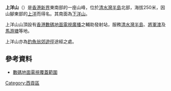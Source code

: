 {{Infobox Mountain
| 名稱 = 上洋山
| 照片 = 
| 照片說明 = 
| 海拔 = {{Convert|250|m|ft|0|link=on}}
| 位置 = [[香港|香港]][[新界|新界]]東南部
| 山脈 = 
| 相對高度 = 
| 座標 = {{coord|22|18|33.54|N|114|16|53.14|E}}
| 地形圖 = 
| 類別 = 
| 年齡 = 
| 最近噴發 = 
| 首次登頂 =
| 攀登路線 =
| pushpin_map = Hong Kong
| pushpin_map_caption = 上洋山的位置
| latd=22 |latm=18 |lats=33.54 |latNS=N
| longd=114 |longm=16 |longs=53.14 |longEW=E
}}

'''上洋山'''（{{lang-en|Sheung Yeung Shan}}）是[[香港|香港]][[新界|新界]]東南部的一座山峰，位於[[清水灣半島|清水灣半島]]北部，海拔250米，因山腳東部的[[上洋|上洋]]而得名。其南面為[[下洋山|下洋山]]。

上洋山山頂設有[[香港數碼地面電視廣播|香港數碼地面電視廣播]]之輔助發射站，服務[[清水灣半島|清水灣半島]]、[[將軍澳|將軍澳]]及[[馬游塘|馬游塘]]等地。

上洋山亦為[[釣魚翁郊遊徑|釣魚翁郊遊徑]]途經之處。

==參考資料==
*[https://web.archive.org/web/20110721092706/http://www.digitaltv.gov.hk/general/pdf/coverage.pdf 數碼地面電視覆蓋範圍]

{{香港山峰}}
{{HK-geo-stub}}
[[Category:西貢區|Category:西貢區]]